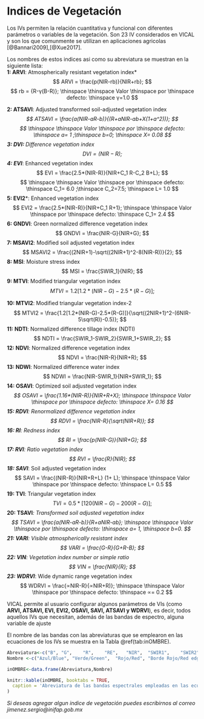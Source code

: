 # Indices de Vegetación {#Iveg} 
Los IVs permiten la relación cuantitativa y funcional con diferentes parámetros o variables de la vegetación. Son 23 IV considerados en VICAL y son los que comunmente se utilizan en aplicaciones agricolas [@Bannari2009],[@Xue2017].

Los nombres de estos indices asi como su abreviatura se muestran en la siguiente lista:  
**1: ARVI**: Atmospherically resistant vegetation index*
$$
ARVI = \frac{p(NIR-rb)}{NIR+rb};     
$$
$$
rb = {R-γ(B-R)}; \thinspace \thinspace  Valor \thinspace por \thinspace defecto: \thinspace γ=1.0 
$$

**2: ATSAVI**: Adjusted transformed soil-adjusted vegetation index*
$$
ATSAVI = \frac{a(NIR-aR-b)}{(R+aNIR-ab+X(1+a^2))};
$$
$$
\thinspace \thinspace  Valor \thinspace por \thinspace defecto: \thinspace a= 1 ;\thinspace b=0; \thinspace X= 0.08      
$$
**3: DVI: ** Difference vegetation index
$$
DVI = {(NIR-R)} ;   
$$
**4: EVI***: Enhanced vegetation index
$$
EVI = \frac{2.5*(NIR-R)}{NIR+C_1 R-C_2 B+L};     
$$
$$
\thinspace \thinspace  Valor \thinspace por \thinspace defecto: \thinspace C_1= 6.0 ;\thinspace C_2=7.5; \thinspace L= 1.0      
$$
**5: EVI2***: Enhanced vegetation index
$$
EVI2 = \frac{2.5*(NIR-R)}{NIR+C_1 R+1}; \thinspace \thinspace  Valor \thinspace por \thinspace defecto: \thinspace C_1= 2.4      
$$
**6: GNDVI**: Green normalized difference vegetation index
$$
GNDVI = \frac{NIR-G}{NIR+G};     
$$
**7: MSAVI2**: Modified soil adjusted vegetation index
$$
MSAVI2 = \frac{(2NIR+1)-\sqrt((2NIR+1)^2-8(NIR-R))}{2};     
$$
**8: MSI**: Moisture stress index
$$
MSI = \frac{SWIR_1}{NIR};     
$$
**9: MTVI**: Modiﬁed triangular vegetation index
$$
MTVI ={1.2[1.2*(NIR-G)-2.5*(R-G)]};     
$$

**10: MTVI2**: Modiﬁed triangular vegetation index-2
$$
MTVI2 = \frac{1.2[1.2*(NIR-G)-2.5*(R-G)]}{\sqrt((2NIR+1)^2-(6NIR-5\sqrt(R))-0.5)};     
$$
**11: NDTI**: Normalized difference tillage index (NDTI)
$$
NDTI = \frac{SWIR_1-SWIR_2}{SWIR_1+SWIR_2};     
$$
**12: NDVI**: Normalized difference vegetation index
$$
NDVI = \frac{NIR-R}{NIR+R};     
$$
**13: NDWI**: Normalized difference water index
$$
NDWI = \frac{NIR-SWIR_1}{NIR+SWIR_1};     
$$
**14: OSAVI**: Optimized soil adjusted vegetation index*
$$
OSAVI = \frac{1.16*(NIR-R)}{NIR+R+X}; \thinspace \thinspace  Valor \thinspace por \thinspace defecto: \thinspace X= 0.16     
$$
**15: RDVI**: Renormalized difference vegetation index
$$
RDVI = \frac{NIR-R}{\sqrt(NIR+R)};     
$$
**16: RI**: Redness index
$$
RI = \frac{p(NIR-G)}{NIR+G};     
$$
**17: RVI**:  Ratio vegetation index
$$
RVI = \frac{R}{NIR};     
$$
**18: SAVI***: Soil adjusted vegetation index
$$
SAVI = \frac{(NIR-R)}{NIR+R+L} (1+ L);    \thinspace \thinspace  Valor \thinspace por \thinspace defecto: \thinspace L= 0.5  
$$
**19: TVI**: Triangular vegetation index
$$
TVI = 0.5*{[120(NIR-G)-200(R-G)]};     
$$
**20: TSAVI***: Transformed soil adjusted vegetation index
$$
TSAVI = \frac{a(NIR-aR-b)}{R+aNIR-ab};  \thinspace \thinspace  Valor \thinspace por \thinspace defecto: \thinspace a= 1,   \thinspace b=0.    
$$
**21: VARI**: Visible atmospherically resistant index
$$
VARI = \frac{G-R}{G+R-B};     
$$
**22: VIN**: Vegetation index number or simple ratio
$$
VIN = \frac{NIR}{R};     
$$
**23: WDRVI***:  Wide dynamic range vegetation index
$$
WDRVI = \frac{∝NIR-R}{∝NIR+R)}; \thinspace \thinspace  Valor \thinspace por \thinspace defecto: \thinspace ∝= 0.2   
$$

VICAL permite al usuario configurar algunos parámetros de VIs (como **ARVI, ATSAVI, EVI, EVI2, OSAVI, SAVI, ATSAVI y WDRVI**), es decir, todos aquellos IVs que necesitan, además de las bandas de espectro, alguna variable de ajuste

El nombre de las bandas con las abreviaturas que se emplearon en las ecuaciones de los IVs se muestra en la Tabla \@ref(tab:inOMBRE).
```r
Abreviatura<-c("B",	"G",	"R",	"RE",	"NIR",	"SWIR1",	"SWIR2")
Nombre <-c("Azul/Blue",	"Verde/Green",	"Rojo/Red",	"Borde Rojo/Red edge",	"Infrarrojo Cercano /Near infrared",	"Infrarrojo de onda corta 1/Shortwave infrared 1 ",	"Infrarrojo de onda corta 2/Shortwave infrared 2")

inOMBRE<-data.frame(Abreviatura,Nombre)

knitr::kable(inOMBRE, booktabs = TRUE, 
  caption = 'Abreviatura de las bandas espectrales empleadas en las ecuaciones de los IV'
) 
```


_Si deseas agregar algun indice de vegetación puedes escribirnos al correo jimenez.sergio@inifap.gob.mx_

